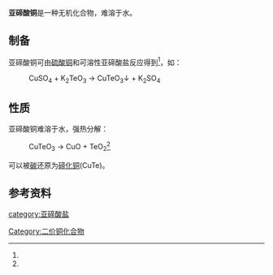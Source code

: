 {{chembox
| Name = 亚碲酸铜
|CustomizedImage=[[File:Cu2+.svg|File:Cu2+.svg]][[File:Tellurite-ion.svg|File:Tellurite-ion.svg]]
| IUPACName = Copper(II) tellurite；碲(IV)酸铜(II)
| OtherNames = Cupric tellurite
| Section1 = {{Chembox Identifiers
| SMILES = 
| CASNo = 13812-58-3
| CASNo_Ref = {{cascite|correct|CAS}}
| CASNo_Comment = 无水
| CASNo2 = 17031-59-3
| CASNo2_Ref = {{Cascite|correct|CAS}}
| CASNo2_Comment = 二水
| ChemSpiderID = 
| RTECS = 
  }}
| Section2 = {{Chembox Properties
| Formula = {{chem|CuTeO|3}}
| MolarMass = 239.149
| Appearance = 
| Density = 
| Solubility = 难溶于水
| MeltingPt = 
| BoilingPt = 分解<ref name=wjhxcs6>《无机化学丛书》.第六卷 卤素 铜分族 锌分族. 1.9.15 碲化铜(II),亚碲酸铜(II)与碲酸铜(II). P<sub>514</sub></ref>
| pKa = 
| RefractIndex = 
  }}
| Section3 = {{Chembox Structure
| MolShape = 
| CrystalStruct =
| Dipole =
  }}
| Section7 = {{Chembox Hazards
| ExternalMSDS =
| MainHazards = 
| NFPA-H = 
| NFPA-R =  | Other=
| NFPA-F = 
| RPhrases = 
| SPhrases = 
  }}
| Section8 = {{Chembox Related
| OtherAnions = [[碲酸铜|碲酸铜]] <br />[[硒酸铜|硒酸铜]]<br />[[硫酸铜|硫酸铜]]
| OtherCations = [[亚碲酸钾|亚碲酸钾]]
| OtherCpds = [[氧化铜|氧化铜]]<br /> [[二氧化碲|二氧化碲]]<br/>[[亚碲酸|亚碲酸]]
  }}
}}
'''亚碲酸铜'''是一种无机化合物，难溶于水。
==制备==
亚碲酸铜可由[[硫酸铜|硫酸铜]]和可溶性亚碲酸盐反应得到<ref name=wjhxcs6></ref>，如：
:CuSO<sub>4</sub> + K<sub>2</sub>TeO<sub>3</sub> → CuTeO<sub>3</sub>↓ + K<sub>2</sub>SO<sub>4</sub>
==性质==
亚碲酸铜难溶于水，强热分解：
:CuTeO<sub>3</sub> → CuO + TeO<sub>2</sub><ref name=wjhxcs6></ref>
可以被[[碳|碳]]还原为[[碲化铜|碲化铜]](CuTe)。
==参考资料==
{{reflist}}
[[Category:二价铜化合物|Category:二价铜化合物]]
[[category:亚碲酸盐|category:亚碲酸盐]]